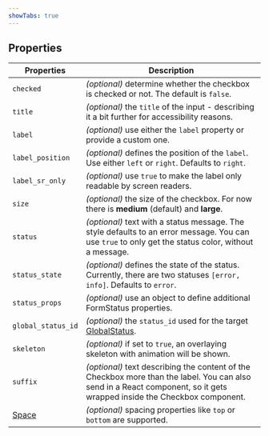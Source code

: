 ```yaml
---
showTabs: true
---
```


## Properties

| Properties                                  | Description                                                                                                                                                             |
| ------------------------------------------- | ----------------------------------------------------------------------------------------------------------------------------------------------------------------------- |
| `checked`                                   | _(optional)_ determine whether the checkbox is checked or not. The default is `false`.                                                                                  |
| `title`                                     | _(optional)_ the `title` of the input - describing it a bit further for accessibility reasons.                                                                          |
| `label`                                     | _(optional)_ use either the `label` property or provide a custom one.                                                                                                   |
| `label_position`                            | _(optional)_ defines the position of the `label`. Use either `left` or `right`. Defaults to `right`.                                                                    |
| `label_sr_only`                             | _(optional)_ use `true` to make the label only readable by screen readers.                                                                                              |
| `size`                                      | _(optional)_ the size of the checkbox. For now there is **medium** (default) and **large**.                                                                             |
| `status`                                    | _(optional)_ text with a status message. The style defaults to an error message. You can use `true` to only get the status color, without a message.                    |
| `status_state`                              | _(optional)_ defines the state of the status. Currently, there are two statuses `[error, info]`. Defaults to `error`.                                                   |
| `status_props`                              | _(optional)_ use an object to define additional FormStatus properties.                                                                                                  |
| `global_status_id`                          | _(optional)_ the `status_id` used for the target [GlobalStatus](/uilib/components/global-status).                                                                       |
| `skeleton`                                  | _(optional)_ if set to `true`, an overlaying skeleton with animation will be shown.                                                                                     |
| `suffix`                                    | _(optional)_ text describing the content of the Checkbox more than the label. You can also send in a React component, so it gets wrapped inside the Checkbox component. |
| [Space](/uilib/components/space/properties) | _(optional)_ spacing properties like `top` or `bottom` are supported.                                                                                                   |
